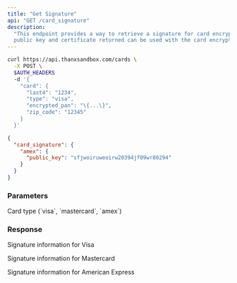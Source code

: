 ```yaml
---
title: "Get Signature"
api: "GET /card_signature"
description:
  "This endpoint provides a way to retrieve a signature for card encryption. The
  public key and certificate returned can be used with the card encryption SDK."
---
```


<RequestExample>

```bash
curl https://api.thanxsandbox.com/cards \
  -X POST \
  $AUTH_HEADERS
  -d '{
    "card": {
      "last4": "1234",
      "type": "visa",
      "encrypted_pan": "\{...\}",
      "zip_code": "12345"
    }
  }'
```

</RequestExample>

<ResponseExample>

```json Response Example
{
  "card_signature": {
    "amex": {
      "public_key": "sfjwoiruweoirw20394jf09wr80294"
    }
  }
}
```

</ResponseExample>

### Parameters

<ParamField body="card_type" type="string" required>
  Card type (`visa`, `mastercard`, `amex`)
</ParamField>

### Response

<ResponseField name="visa" type="hash">
  Signature information for Visa
</ResponseField>

<ResponseField
  name="visa.public_key"
  type="The public key to use for encryption."
/>

<ResponseField name="mastercard" type="hash">
  Signature information for Mastercard
</ResponseField>

<ResponseField
  name="mastercard.public_key"
  type="The public key to use for encryption."
/>

<ResponseField name="amex" type="hash">
  Signature information for American Express
</ResponseField>

<ResponseField
  name="amex.public_key"
  type="The public key to use for encryption."
/>
